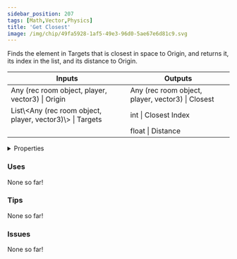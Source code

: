 ```yaml
---
sidebar_position: 207
tags: [Math,Vector,Physics]
title: 'Get Closest'
image: /img/chip/49fa5928-1af5-49e3-96d0-5ae67e6d81c9.svg
---
```


Finds the element in Targets that is closest in space to Origin, and returns it, its index in the list, and its distance to Origin.



<IChip uuid="49fa5928-1af5-49e3-96d0-5ae67e6d81c9"/>

<table><thead><tr><th>Inputs</th><th>Outputs</th></tr></thead><tbody><tr><td>Any (rec room object, player, vector3) | Origin</td><td>Any (rec room object, player, vector3) | Closest</td></tr><tr><td>List\&lt;Any (rec room object, player, vector3)\&gt; | Targets</td><td>int | Closest Index</td></tr><tr><td /><td>float | Distance</td></tr></tbody></table>

<details>
  <summary>Properties</summary>
  <div>
    <div>
    <table>
      <tbody>
        <tr>
          <td>Is beta required?</td>
          <td>No</td>
        </tr>
        <tr>
          <td>Is chip a trolling risk?</td>
          <td>No</td>
        </tr>
        <tr>
          <td>Is chip a role assignment risk?</td>
          <td>No</td>
        </tr>
        <tr>
          <td>Chip UUID</td>
          <td>49fa5928-1af5-49e3-96d0-5ae67e6d81c9</td>
        </tr>
        <tr>
          <td>Room availability</td>
          <td>Available everywhere</td>
        </tr>
      </tbody>
    </table>
    </div>
  </div>
</details>

### Uses

None so far!

### Tips

None so far!

### Issues

None so far!